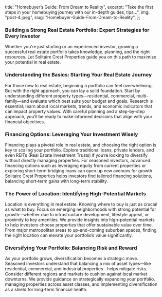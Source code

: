   title: "Homebuyer’s Guide: From Dream to Reality",
  excerpt:
    "Take the first steps in your homebuying journey with our in-depth guides, tips...",
  img: "post-4.jpeg",
  slug: "Homebuyer-Guide-From-Dream-to-Reality",
};

### Building a Strong Real Estate Portfolio: Expert Strategies for Every Investor

Whether you're just starting or an experienced investor, growing a
successful real estate portfolio takes knowledge, planning, and the
right resources. Let Solitaire Crest Properties guide you on this path
to maximize your potential in real estate.

### Understanding the Basics: Starting Your Real Estate Journey

For those new to real estate, beginning a portfolio can feel
overwhelming. But with the right approach, you can lay a solid
foundation. Start by understanding different property
types—residential, commercial, multi-family—and evaluate which best
suits your budget and goals. Research is essential; learn about local
markets, trends, and economic indicators that can impact property
values. With careful planning and a step-by-step approach, you’ll be
ready to make informed decisions that align with your financial
objectives.

### Financing Options: Leveraging Your Investment Wisely

Financing plays a pivotal role in real estate, and choosing the right
option is key to scaling your portfolio. Explore traditional loans,
private lenders, and even REITs (Real Estate Investment Trusts) if
you’re looking to diversify without directly managing properties. For
seasoned investors, advanced financing options such as leveraging
equity from current properties or exploring short-term bridging loans
can open up new avenues for growth. Solitaire Crest Properties helps
investors find tailored financing solutions, balancing short-term
gains with long-term stability.

### The Power of Location: Identifying High-Potential Markets

Location is everything in real estate. Knowing where to buy is just as
crucial as what to buy. Focus on emerging neighborhoods with strong
potential for growth—whether due to infrastructure development,
lifestyle appeal, or proximity to key amenities. We provide insights
into high-potential markets to help investors choose properties that
offer sustainable value over time. From major metropolitan areas to
up-and-coming suburban spaces, finding the right location can elevate
your portfolio’s value significantly.

### Diversifying Your Portfolio: Balancing Risk and Reward

As your portfolio grows, diversification becomes a strategic move.
Seasoned investors understand that balancing a mix of asset types—like
residential, commercial, and industrial properties—helps mitigate
risks. Consider different regions and markets to cushion against local
market downturns. We provide guidance on strategically expanding your
portfolio, managing properties across asset classes, and implementing
diversification as a shield for long-term financial health.
